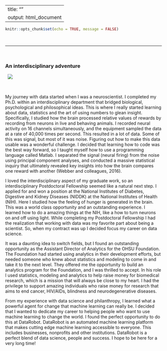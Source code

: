 

---
title: ""
output: html_document
---

```r
knitr::opts_chunk$set(echo = TRUE, message = FALSE)
```

&nbsp;
&nbsp;


---
&nbsp;

### An interdisciplinary adventure
&nbsp;
![](/Users/emily.webber/Dropbox/Website Dropbox 2/Website/DR.jpg) 


&nbsp;
&nbsp;

  My journey with data started when I was a neuroscientist. I completed my Ph.D. within an interdisciplinary department that bridged biological, psychological and philosophical ideas. This is where I really started learning about data, statistics and the art of using numbers to glean insight. Specifically, I studied how the brain processed relative values of rewards by recording from neurons in live and behaving animals. I recorded neural activity on 16 channels simultaneously, and the equipment sampled the data at a rate of 40,000 times per second. This resulted in a lot of data. Some of this was signal, but most of it was noise. Figuring out how to make this data usable was a wonderful challenge. I decided that learning how to code was the best way forward, so I taught myself how to use a programming language called Matlab. I separated the signal (neural firing) from the noise using principal component analyses, and conducted a massive statistical inquiry that ultimately revealed key insights into how the brain compares one reward with another (Webber and colleagues, 2016).

  I loved the interdisciplinary aspect of my graduate work, so an interdisciplinary Postdoctoral Fellowship seemed like a natural next step. I applied for and won a position at the National Institutes of Diabetes, Digestive and Kidney Diseases (NIDDK) at the National Institutes of Health (NIH). Here I studied how the feeling of hunger is generated in the brain. This was a world class opportunity and an outstanding experience. I learned how to do a amazing things at the NIH, like a how to turn neurons on and off using light. While completing my Postdoctoral Fellowship I had the realization that working with data was my favorite part about being a scientist. So, when my contract was up I decided focus my career on data science.

  It was a daunting idea to switch fields, but I found an outstanding opportunity as the Assistant Director of Analytics for the OHSU Foundation. The Foundation had started using analytics in their development efforts, but needed someone who knew about statistics and modeling to come in and take it to the next level. They offered me the opportunity to build an analytics program for the Foundation, and I was thrilled to accept. In his role I used statistics, modeling and analytics to help raise money for biomedical research, which is a mission that will always be close to my heart. I had the privilege to support amazing individuals who raise money for research that aims to end cancer, HIV/AIDs, blindness and neurodegenerative diseases.

 From my experience with data science and philanthropy, I learned what a powerful agent for change that machine learning can really be.  I decided that I wanted to dedicate my career to helping people who want to use machine learning to change the world. I found the perfect opportunity to do this at DataRobot.  DataRobot is an automated machine learning platform that makes cutting edge machine learning accessible to everyone.  This includes businesses, nonprofits and other institutions. DataRobot is a perfect blend of data science, people and success.  I hope to be here for a very long time! 


<!--html_preserve-->

<link rel="stylesheet" href="style.css" type="text/css" />
<script>
  (function(i,s,o,g,r,a,m){i['GoogleAnalyticsObject']=r;i[r]=i[r]||function(){
  (i[r].q=i[r].q||[]).push(arguments)},i[r].l=1*new Date();a=s.createElement(o),
  m=s.getElementsByTagName(o)[0];a.async=1;a.src=g;m.parentNode.insertBefore(a,m)
  })(window,document,'script','https://www.google-analytics.com/analytics.js','ga');

  ga('create', 'UA-91308049-1', 'auto');
  ga('send', 'pageview');

</script>



<!-- Go to www.addthis.com/dashboard to customize your tools --> <script type="text/javascript" src="//s7.addthis.com/js/300/addthis_widget.js#pubid=ra-589036a8549be1ce"></script>


<!--/html_preserve-->
   
 